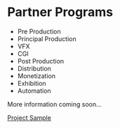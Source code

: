 # Partner Programs 

+ Pre Production
+ Principal Production
+ VFX
+ CGI
+ Post Production
+ Distribution
+ Monetization
+ Exhibition
+ Automation

More information coming soon...


[Project Sample](https://pathintegral0.notion.site/pathintegral0/HEX-5de0fcdaba9b4e3985b1bfd857a4a6d1)
